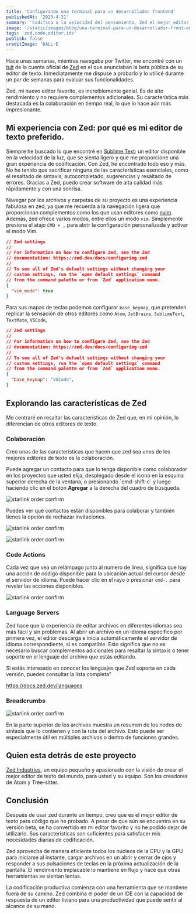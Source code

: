 ```yaml
---
title: 'Configurando una terminal para un desarrollador frontend'
publishedAt: '2023-4-31'
summary: 'Codifica a la velocidad del pensamiento, Zed el mejor editor de texto del mundo para usted y su equipo, un editor de código multijugador de alto rendimiento de los creadores de Atom y Tree-sitter'
image: '/static/images/blog/una-terminal-para-un-desarrollador-front-end/preview_0.jpeg'
tags: 'zed,code,editor,ide'
publish: false
creditImage: 'DALL·E'
---
```


Hace unas semanas, mientras navegaba por Twitter, me encontré con un [tuit](https://twitter.com/zeddotdev/status/1636034629848403968) de la cuenta oficial de [Zed](https://twitter.com/zeddotdev) en el que anunciaban la beta pública de su editor de texto. Inmediatamente me dispuse a probarlo y lo utilicé durante un par de semanas para evaluar sus funcionalidades.

Zed, mi nuevo editor favorito, es increíblemente genial. Es de alto rendimiento y no requiere complementos adicionales. Su característica más destacada es la colaboración en tiempo real, lo que lo hace aún más impresionante.

## Mi experiencia con Zed: por qué es mi editor de texto preferido.

Siempre he buscado lo que encontré en [Sublime Text](https://www.sublimetext.com/): un editor disponible en la velocidad de la luz, que se sienta ligero y que me proporcione una gran experiencia de codificación. Con Zed, he encontrado todo eso y más. No he tenido que sacrificar ninguna de las características esenciales, como el resaltado de sintaxis, autocompletado, sugerencias y resaltado de errores. Gracias a Zed, puedo crear software de alta calidad más rápidamente y con una sonrisa.

Navegar por los archivos y carpetas de su proyecto es una experiencia fabulosa en zed, ya que me recuerda a la navegación ligera que proporcionan complementos como los que usan editores como [nvim](https://neovim.io/). Además, zed ofrece varios modos, entre ellos un modo `vim`. Simplemente presiona el atajo `CMD + ,` para abrir la configuración personalizada y activar el modo Vim.

```json
// Zed settings
//
// For information on how to configure Zed, see the Zed
// documentation: https://zed.dev/docs/configuring-zed
//
// To see all of Zed's default settings without changing your
// custom settings, run the `open default settings` command
// from the command palette or from `Zed` application menu.
{
  "vim_mode": true
}
```

Para sus mapas de teclas podemos configurar `base_keymap`, que pretenden replicar la sensación de otros editores como `Atom`, `JetBrains`, `SublimeText`, `TextMate`, `VSCode`,

```json
// Zed settings
//
// For information on how to configure Zed, see the Zed
// documentation: https://zed.dev/docs/configuring-zed
//
// To see all of Zed's default settings without changing your
// custom settings, run the `open default settings` command
// from the command palette or from `Zed` application menu.
{
  "base_keymap": "VSCode",
}
```

## Explorando las características de Zed

Me centraré en resaltar las características de Zed que, en mi opinión, lo diferencian de otros editores de texto.

### Colaboración

Creo unas de las características que hacen que zed sea unos de los mejores editores de texto es la colaboración.

Puede agregar un contacto para que lo tenga disponible como colaborador en los proyectos que usted elija, desplegado desde el ícono en la esquina superior derecha de la ventana, o presionando `cmd-shift-c´ y luego haciendo clic en el botón __Agregar__ a la derecha del cuadro de búsqueda.

<Image
  alt="starlink order confirm"
  src="/static/images/blog/zed-el-mejor-editor-de-texto-del-mundo/add-contact.jpg"
  width={622}
  height={437}
  layout="responsive"
  quality="100"
  priority
/>

Puedes ver qué contactos están disponibles para colaborar y también tienes la opción de rechazar invitaciones.

<Image
  alt="starlink order confirm"
  src="/static/images/blog/zed-el-mejor-editor-de-texto-del-mundo/sharing-a-project.jpg"
  width={622}
  height={437}
  layout="responsive"
  quality="100"
  priority
/>

<Image
  alt="starlink order confirm"
  src="/static/images/blog/zed-el-mejor-editor-de-texto-del-mundo/accepting-an-invite.jpg"
  width={622}
  height={437}
  layout="responsive"
  quality="100"
  priority
/>

### Code Actions

Cada vez que vea un relámpago junto al numero de linea, significa que hay una acción de código disponible para la ubicación actual del cursor desde el servidor de idioma. Puede hacer clic en el rayo o presionar `cmd-.` para revelar las acciones disponibles.

<Image
  alt="starlink order confirm"
  src="/static/images/blog/zed-el-mejor-editor-de-texto-del-mundo/code-actions.jpg"
  width={622}
  height={437}
  layout="responsive"
  quality="100"
  priority
/>

### Language Servers

Zed hace que la experiencia de editar archivos en diferentes idiomas sea más fácil y sin problemas. Al abrir un archivo en un idioma específico por primera vez, el editor descarga e inicia automáticamente el servidor de idioma correspondiente, si es compatible. Esto significa que no es necesario buscar complementos adicionales para resaltar la sintaxis o tener soporte en el lenguaje del archivo que estás editando.

Si estás interesado en conocer los lenguajes que Zed soporta en cada versión, puedes consultar la lista completa"

https://docs.zed.dev/languages

### Breadcrumbs

<Image
  alt="starlink order confirm"
  src="/static/images/blog/zed-el-mejor-editor-de-texto-del-mundo/breadcrumb.jpg"
  width={622}
  height={437}
  layout="responsive"
  quality="100"
  priority
/>

En la parte superior de los archivos muestra un resumen de los nodos de sintaxis que lo contienen y con la ruta del archivo. Esto puede ser especialmente útil en múltiples archivos o dentro de funciones grandes.

## Quien esta detrás de este proyecto

 [Zed Industries](https://zed.dev/about), un equipo pequeño y apasionado con la visión de crear el mejor editor de texto del mundo, para usted y su equipo.  Son los creadores de Atom y Tree-sitter.

## Conclusión

Después de usar zed durante un tiempo, creo que es el mejor editor de texto para código que he probado. A pesar de que aún se encuentra en su versión beta, se ha convertido en mi editor favorito y no he podido dejar de utilizarlo. Sus características son suficientes para satisfacer mis necesidades diarias de codificación.

Zed aprovecha de manera eficiente todos los núcleos de la CPU y la GPU para iniciarse al instante, cargar archivos en un abrir y cerrar de ojos y responder a sus pulsaciones de teclas en la próxima actualización de la pantalla. El rendimiento implacable lo mantiene en flujo y hace que otras herramientas se sientan lentas.

La codificación productiva comienza con una herramienta que se mantiene fuera de su camino. Zed combina el poder de un IDE con la capacidad de respuesta de un editor liviano para una productividad que puede sentir al alcance de su mano.
